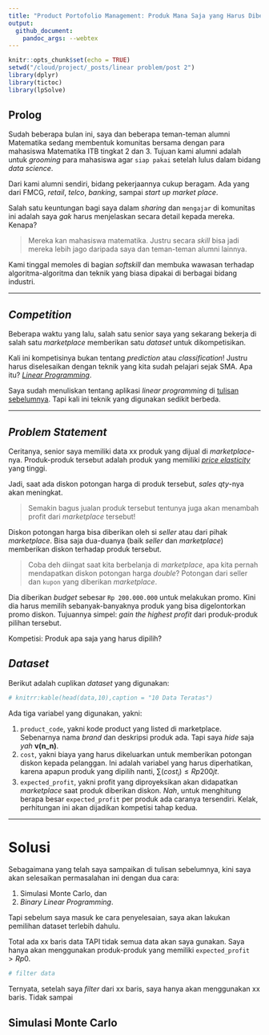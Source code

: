 ```yaml
---
title: "Product Portofolio Management: Produk Mana Saja yang Harus Diberi Promo? Sebuah Cerita Optimasi di R"
output: 
  github_document:
    pandoc_args: --webtex
---
```


```r
knitr::opts_chunk$set(echo = TRUE)
setwd("/cloud/project/_posts/linear problem/post 2")
library(dplyr)
library(tictoc)
library(lpSolve)
```

## Prolog

Sudah beberapa bulan ini, saya dan beberapa teman-teman alumni Matematika sedang membentuk komunitas bersama dengan para mahasiswa Matematika ITB tingkat 2 dan 3. Tujuan kami alumni adalah untuk _grooming_ para mahasiswa agar `siap pakai` setelah lulus dalam bidang _data science_.

Dari kami alumni sendiri, bidang pekerjaannya cukup beragam. Ada yang dari FMCG, _retail_, _telco_, _banking_, sampai _start up market place_.

Salah satu keuntungan bagi saya dalam _sharing_ dan `mengajar` di komunitas ini adalah saya _gak_ harus menjelaskan secara detail kepada mereka. Kenapa?

> Mereka kan mahasiswa matematika. Justru secara _skill_ bisa jadi mereka lebih jago daripada saya dan teman-teman alumni lainnya.

Kami tinggal memoles di bagian _softskill_ dan membuka wawasan terhadap algoritma-algoritma dan teknik yang biasa dipakai di berbagai bidang industri.

---

## _Competition_

Beberapa waktu yang lalu, salah satu senior saya yang sekarang bekerja di salah satu _marketplace_ memberikan satu _dataset_ untuk dikompetisikan.

Kali ini kompetisinya bukan tentang _prediction_ atau _classification_! Justru harus diselesaikan dengan teknik yang kita sudah pelajari sejak SMA. Apa itu? [_Linear Programming_](https://ikanx101.com/blog/linear-r/).

Saya sudah menuliskan tentang aplikasi _linear programming_ di [tulisan sebelumnya](https://ikanx101.com/blog/linear-r/). Tapi kali ini teknik yang digunakan sedikit berbeda.

---

## _Problem Statement_

Ceritanya, senior saya memiliki data xx produk yang dijual di _marketplace_-nya. Produk-produk tersebut adalah produk yang memiliki [_price elasticity_](https://ikanx101.com/blog/blog-posting-regresi/) yang tinggi. 

Jadi, saat ada diskon potongan harga di produk tersebut, _sales qty_-nya akan meningkat.

> Semakin bagus jualan produk tersebut tentunya juga akan menambah profit dari _marketplace_ tersebut!

Diskon potongan harga bisa diberikan oleh si _seller_ atau dari pihak _marketplace_. Bisa saja dua-duanya (baik _seller_ dan _marketplace_) memberikan diskon terhadap produk tersebut.

> Coba deh diingat saat kita berbelanja di _marketplace_, apa kita pernah mendapatkan diskon potongan harga _double_? Potongan dari seller dan `kupon` yang diberikan _marketplace_.

Dia diberikan _budget_ sebesar `Rp 200.000.000` untuk melakukan promo. Kini dia harus memilih sebanyak-banyaknya produk yang bisa digelontorkan promo diskon. Tujuannya simpel: _gain the highest profit_ dari produk-produk pilihan tersebut.

Kompetisi: Produk apa saja yang harus dipilih?

## _Dataset_

Berikut adalah cuplikan _dataset_ yang digunakan:

```r
# knitrr:kable(head(data,10),caption = "10 Data Teratas")
```

Ada tiga variabel yang digunakan, yakni:

1. `product_code`, yakni kode product yang listed di marketplace. Sebenarnya nama _brand_ dan deskripsi produk ada. Tapi saya _hide_ saja _yah_ __v(n_n)__.
1. `cost`, yakni biaya yang harus dikeluarkan untuk memberikan potongan diskon kepada pelanggan. Ini adalah variabel yang harus diperhatikan, karena apapun produk yang dipilih nanti, $\sum(cost_i) \leq Rp200jt$.
1. `expected_profit`, yakni profit yang diproyeksikan akan didapatkan _marketplace_ saat produk diberikan diskon. _Nah_, untuk menghitung berapa besar `expected_profit` per produk ada caranya tersendiri. Kelak, perhitungan ini akan dijadikan kompetisi tahap kedua.

---

# Solusi

Sebagaimana yang telah saya sampaikan di tulisan sebelumnya, kini saya akan selesaikan permasalahan ini dengan dua cara:

1. Simulasi Monte Carlo, dan
1. _Binary Linear Programming_.

Tapi sebelum saya masuk ke cara penyelesaian, saya akan lakukan pemilihan dataset terlebih dahulu.

Total ada xx baris data TAPI tidak semua data akan saya gunakan. Saya hanya akan menggunakan produk-produk yang memiliki `expected_profit` $> Rp 0$.

```r
# filter data
```

Ternyata, setelah saya _filter_ dari xx baris, saya hanya akan menggunakan xx baris. Tidak sampai

## Simulasi Monte Carlo